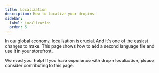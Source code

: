 ```yaml
---
title: Localization
description: How to localize your dropins.
sidebar:
  label: Localization
  order: 5
---
```



In our global economy, localization is crucial. And it's one of the easiest changes to make. This page shows how to add a second language file and use it in your storefront.

<Aside type="wip" title="Contribute!">
  We need your help! If you have experience with dropin
  localization, please consider contributing to this page.
</Aside>
